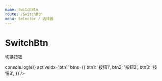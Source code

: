 ```yaml
---
name: SwitchBtn
route: /SwitchBtn
menu: Selector / 选择器
---
```



# SwitchBtn

切换按钮

<PropsTable of={SwitchBtn} />

<Playground>
  <div style={{width: 300}}>
    <SwitchBtn
      onSwitch={e => console.log(e)}
      activeIdx='btn1'
      btns={{
        btn1: '按钮1',
        btn2: '按钮2',
        btn3: '按钮3',
      }} />
  </div>
</Playground>
